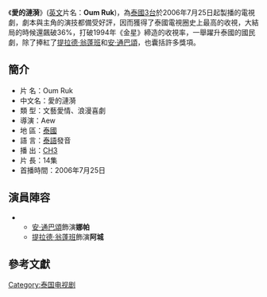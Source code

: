 {{non-free|time=2012-07-12T08:26:27+00:00}}
{{unreferenced|time=2012-07-12T08:26:27+00:00}}
《'''愛的漣漪'''》([[英文|英文]]片名：'''Oum Ruk''')，為[[泰國第3電視台|泰國3台]]於2006年7月25日起製播的電視劇，劇本與主角的演技都備受好評，因而獲得了泰國電視圈史上最高的收視，大結局的時候還飆破36%，打破1994年《金星》締造的收視率，一舉躍升泰國的國民劇，除了捧紅了[[提拉德·翁蓬班|提拉德·翁蓬班]]和[[安·通巴頌|安·通巴頌]]，也囊括許多獎項。

== 簡介 ==
* 片 名：Oum Ruk 　　
* 中文名：愛的漣漪 　　
* 類 型：文藝愛情、浪漫喜劇
* 導演：Aew　　
* 地 區：[[泰國|泰國]] 　　
* 語 言：[[泰語|泰語]]發音 　　
* 播 出：[[泰國第3電視台|CH3]] 　　
* 片 長：14集 　　
* 首播時間：2006年7月25日 　　

== 演員陣容 ==
** [[安·通巴頌|安·通巴頌]]飾演'''娜帕''' 　　
** [[提拉德·翁蓬班|提拉德·翁蓬班]]飾演'''阿城'''

== 參考文獻 ==
{{reflist}}
{{安徽卫視電視劇}}
[[Category:泰国电视剧|Category:泰国电视剧]]